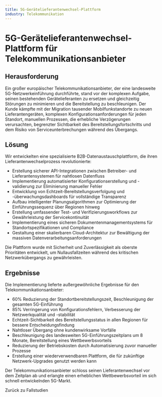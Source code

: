 ```yaml
---
title: 5G-Gerätelieferantenwechsel-Plattform
industry: Telekommunikation
---
```



# 5G-Gerätelieferantenwechsel-Plattform für Telekommunikationsanbieter

## Herausforderung

Ein großer europäischer Telekommunikationsanbieter, der eine landesweite 5G-Netzwerkeinführung durchführte, stand vor der komplexen Aufgabe, seinen bestehenden Gerätelieferanten zu ersetzen und gleichzeitig Störungen zu minimieren und die Bereitstellung zu beschleunigen. Der Kunde kämpfte mit der Migration tausender Mobilfunkstandorte zu neuen Lieferantengeräten, komplexen Konfigurationsanforderungen für jeden Standort, manuellen Prozessen, die erhebliche Verzögerungen verursachten, begrenzter Sichtbarkeit des Bereitstellungsfortschritts und dem Risiko von Serviceunterbrechungen während des Übergangs.

## Lösung

Wir entwickelten eine spezialisierte B2B-Datenaustauschplattform, die ihren Lieferantenwechselprozess revolutionierte:

- Erstellung sicherer API-Integrationen zwischen Betreiber- und Lieferantensystemen für nahtlosen Datenfluss
- Implementierung automatisierter Konfigurationserstellung und -validierung zur Eliminierung manueller Fehler
- Entwicklung von Echtzeit-Bereitstellungsverfolgung und -überwachungsdashboards für vollständige Transparenz
- Aufbau intelligenter Planungsalgorithmen zur Optimierung der Einführungssequenz über Regionen hinweg
- Erstellung umfassender Test- und Verifizierungsworkflows zur Gewährleistung der Servicekontinuität
- Implementierung eines sicheren Dokumentenmanagementsystems für Standortspezifikationen und Compliance
- Gestaltung einer skalierbaren Cloud-Architektur zur Bewältigung der massiven Datenverarbeitungsanforderungen

Die Plattform wurde mit Sicherheit und Zuverlässigkeit als oberste Prioritäten entwickelt, um Nullausfallzeiten während des kritischen Netzwerkübergangs zu gewährleisten.

## Ergebnisse

Die Implementierung lieferte außergewöhnliche Ergebnisse für den Telekommunikationsanbieter:

- 60% Reduzierung der Standortbereitstellungszeit, Beschleunigung der gesamten 5G-Einführung
- 85% Verringerung von Konfigurationsfehlern, Verbesserung der Netzwerkqualität und -stabilität
- Echtzeit-Sichtbarkeit des Bereitstellungsstatus in allen Regionen für bessere Entscheidungsfindung
- Nahtloser Übergang ohne kundenwirksame Vorfälle
- Beschleunigung des landesweiten 5G-Einführungszeitplans um 8 Monate, Bereitstellung eines Wettbewerbsvorteils
- Reduzierung der Betriebskosten durch Automatisierung zuvor manueller Prozesse
- Erstellung einer wiederverwendbaren Plattform, die für zukünftige Netzwerk-Upgrades genutzt werden kann

Der Telekommunikationsanbieter schloss seinen Lieferantenwechsel vor dem Zeitplan ab und erlangte einen erheblichen Wettbewerbsvorteil im sich schnell entwickelnden 5G-Markt.

<div class="back-link">
  <Link href="/de/case-studies/">Zurück zu Fallstudien</Link>
</div>
